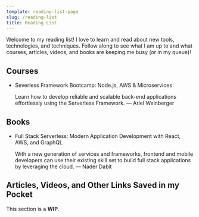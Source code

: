 ```yaml
---
template: reading-list-page
slug: /reading-list
title: Reading List
---
```



Welcome to my reading list! I love to learn and read about new tools, technologies, and techniques. Follow along to see what I am up to and what courses, articles, videos, and books are keeping me busy (or in my queue)!

## Courses

- <ExternalLink url="https://www.udemy.com/share/1032AqBkYbcVZVTHo=/">
    Severless Framework Bootcamp: Node.js, AWS & Microservices
  </ExternalLink>

  Learn how to develop reliable and scalable back-end applications effortlessly using the Serverless Framework. — Ariel Weinberger

## Books

- <ExternalLink url="https://www.amazon.com/Full-Stack-Serverless-Application-Development/dp/1492059897">
    Full Stack Serverless: Modern Application Development with React, AWS, and
    GraphQL
  </ExternalLink>

  With a new generation of services and frameworks, frontend and mobile developers can use their existing skill set to build full stack applications by leveraging the cloud. — Nader Dabit

## Articles, Videos, and Other Links Saved in my Pocket

This section is a **WIP**.
